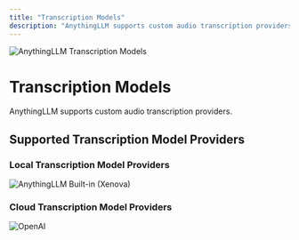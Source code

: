 ```yaml
---
title: "Transcription Models"
description: "AnythingLLM supports custom audio transcription providers."
---
```



<Image
  src="/images/anythingllm-setup/transcription-model-configuration/header-image.png"
  height={1080}
  width={1920}
  quality={100}
  alt="AnythingLLM Transcription Models"
/>

# Transcription Models

AnythingLLM supports custom audio transcription providers.

## Supported Transcription Model Providers

### Local Transcription Model Providers

<Cards>
  <Card title="Built-in (Xenova)" href="local/built-in">
    <Image
      src="/images/anythingllm-setup/transcription-model-configuration/local/built-in/header-image.png"
      height={1080}
      width={1920}
      quality={100}
      alt="AnythingLLM Built-in (Xenova)"
    />
  </Card>
</Cards>

### Cloud Transcription Model Providers

<Cards>
  <Card title="OpenAI" href="cloud/openai">
    <Image
      src="/images/anythingllm-setup/transcription-model-configuration/cloud/openai/header-image.png"
      height={1080}
      width={1920}
      quality={100}
      alt="OpenAI"
    />
  </Card>
</Cards>


<style global jsx>{`
  img {
    aspect-ratio: 16/9;
    object-fit: cover;
  }
`}</style>
